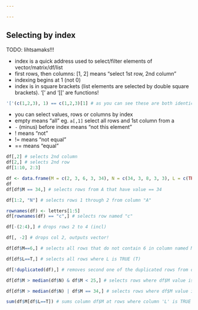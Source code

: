 ```yaml
---

---
```


Selecting by index
------------------
TODO: lihtsamaks!!!

+ index is a quick address used to select/filter elements of vector/matrix/df/list
+ first rows, then columns: [1, 2] means "select 1st row, 2nd column"
+ indexing begins at 1 (not 0)
+ index is in square brackets (list elements are selected by double square brackets). '[' and '[[' are functions!

```r
'['(c(1,2,3), 1) == c(1,2,3)[1] # as you can see these are both identical
```

+ you can select values, rows or columns by index
+ empty means "all" eg. `a[,1]` select all rows and 1st column from a
+ `-` (minus) before index means "not this element"
+ ! means "not"
+ != means "not equal"
+ == means "equal"

```r
df[,2] # selects 2nd column
df[2,] # selects 2nd row
df[1:10, 2:3]
```
```r
df <- data.frame(M = c(2, 3, 6, 3, 34), N = c(34, 3, 8, 3, 3), L = c(TRUE, FALSE, TRUE, FALSE, TRUE))
df
df[df$M == 34,] # selects rows from A that have value == 34
```
```r
df[1:2, "N"] # selects rows 1 through 2 from column "A"
```

```r
rownames(df) <- letters[1:5]
df[rownames(df) == "c",] # selects row named "c"
```

```r
df[-(2:4),] # drops rows 2 to 4 (incl)
```

```r
df[, -2] # drops col 2, outputs vector! 
```

```r
df[df$M==6,] # selects all rows that do not contain 6 in column named M
```


```r
df[df$L==T,] # selects all rows where L is TRUE (T)
```

```r
df[!duplicated(df),] # removes second one of the duplicated rows from df, we have to use ! to negate logical evaluation
```

```r
df[df$M > median(df$N) & df$M < 25,] # selects rows where df$M value is > median df$N AND df$M value < 25
```


```r
df[df$M > median(df$N) | df$M == 34,] # selects rows where df$M value is > median df$N OR df$M value == 34
```

```r
sum(df$M[df$L==T]) # sums column df$M at rows where column 'L' is TRUE (T)
```

